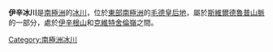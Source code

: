 {{coord|72|24|S|0|57|E|display=title}}

'''伊辛冰川'''是[[南極洲|南極洲]]的[[冰川|冰川]]，位於[[東部南極洲|東部南極洲]]的[[毛德皇后地|毛德皇后地]]，屬於[[斯維爾德魯普山脈|斯維爾德魯普山脈]]的一部分，處於[[伊辛根山|伊辛根山]]和[[克維特舍倫嶺|克維特舍倫嶺]]之間。

{{Antarctica-geo-stub}}
[[Category:南極洲冰川|Category:南極洲冰川]]
